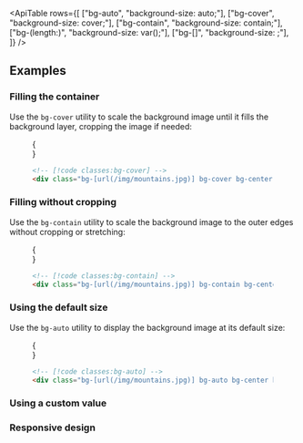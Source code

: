 

<ApiTable
  rows={[
    ["bg-auto", "background-size: auto;"],
    ["bg-cover", "background-size: cover;"],
    ["bg-contain", "background-size: contain;"],
    ["bg-(length:<custom-property>)", "background-size: var(<custom-property>);"],
    ["bg-[<value>]", "background-size: <value>;"],
  ]}
/>

## Examples

### Filling the container

Use the `bg-cover` utility to scale the background image until it fills the background layer, cropping the image if needed:

<Figure>

<Example>
  {
    <div className="relative mx-auto flex w-56 items-center justify-center overflow-hidden rounded-lg sm:w-96">
      <div className="absolute inset-0">
        <Stripes border className="h-full rounded-lg" />
      </div>
      <div className="relative z-10 h-48 w-full bg-[url(https://images.unsplash.com/photo-1554629947-334ff61d85dc?ixid=MnwxMjA3fDB8MHxwaG90by1wYWdlfHx8fGVufDB8fHx8&ixlib=rb-1.2.1&auto=format&fit=crop&w=512&h=640&q=80)] bg-cover bg-center bg-no-repeat"></div>
    </div>
  }
</Example>

```html
<!-- [!code classes:bg-cover] -->
<div class="bg-[url(/img/mountains.jpg)] bg-cover bg-center"></div>
```

</Figure>

### Filling without cropping

Use the `bg-contain` utility to scale the background image to the outer edges without cropping or stretching:

<Figure>

<Example>
  {
    <div className="relative mx-auto flex w-56 items-center justify-center overflow-hidden rounded-lg sm:w-96">
      <div className="absolute inset-0">
        <Stripes border className="h-full rounded-lg" />
      </div>
      <div className="relative z-10 h-48 w-full bg-[url(https://images.unsplash.com/photo-1554629947-334ff61d85dc?ixid=MnwxMjA3fDB8MHxwaG90by1wYWdlfHx8fGVufDB8fHx8&ixlib=rb-1.2.1&auto=format&fit=crop&w=512&h=640&q=80)] bg-contain bg-center bg-no-repeat sm:bg-top"></div>
    </div>
  }
</Example>

```html
<!-- [!code classes:bg-contain] -->
<div class="bg-[url(/img/mountains.jpg)] bg-contain bg-center"></div>
```

</Figure>

### Using the default size

Use the `bg-auto` utility to display the background image at its default size:

<Figure>

<Example>
  {
    <div className="relative mx-auto flex h-48 w-56 items-center justify-center overflow-hidden rounded-lg sm:w-96">
      <div className="absolute inset-0">
        <Stripes border className="h-full rounded-lg" />
      </div>
      <div className="relative z-10 h-full w-full bg-[url(https://images.unsplash.com/photo-1554629947-334ff61d85dc?ixid=MnwxMjA3fDB8MHxwaG90by1wYWdlfHx8fGVufDB8fHx8&ixlib=rb-1.2.1&auto=format&fit=crop&w=128&h=160&q=80)] bg-auto bg-center bg-no-repeat"></div>
    </div>
  }
</Example>

```html
<!-- [!code classes:bg-auto] -->
<div class="bg-[url(/img/mountains.jpg)] bg-auto bg-center bg-no-repeat"></div>
```

</Figure>

### Using a custom value

<UsingACustomValue utility="bg" value="auto_100px" name="background image size" variable="image-size" dataType="length" />

### Responsive design

<ResponsiveDesign property="background-size" defaultClass="bg-auto" featuredClass="bg-contain" />
